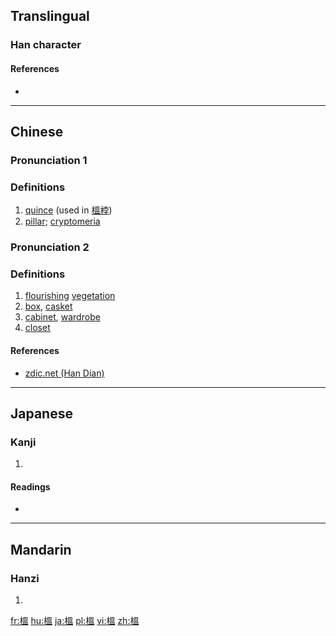 {{also|榅}}
==Translingual==

===Han character===
{{Han char|rn=75|rad=木|as=10|sn=14|four=|canj=DWOT|ids=⿰木𥁕}}

====References====
* {{Han ref|kx=0544.210|dkj=15277|dj=0932.050|hdz=21264.071|uh=69B2|ud=27058}}

----

==Chinese==
{{zh-forms|s=榅}}

===Pronunciation 1===
{{zh-pron
|m=wēn
|c=wan1,wat1
|mc=
|oc=
|ma=
|cat=n
}}

===Definitions===
# [[quince]] (used in [[榲桲]])
# [[pillar]]; [[cryptomeria]]{{rfv-sense}}

===Pronunciation 2===
{{zh-pron
|m=yùn
|c=
|cat=n
}}

===Definitions===
# [[flourish]]ing [[vegetation]]
# [[box]], [[casket]]
# [[cabinet]], [[wardrobe]]
# [[closet]]

====References====
* [http://www.zdic.net/z/1c/js/6985.htm zdic.net (Han Dian)]

----

==Japanese==

===Kanji===
{{ja-kanji|grade=|rs=木10}}

# {{defn|lang=ja|sort=木10}}

====Readings====
* {{ja-readings|on=[[おつ]] (otsu), [[おち]] (ochi), [[うん]] (un)|kun=[[すぎ]] (sugi)}}

----

==Mandarin==

===Hanzi===
{{cmn-hanzi|sim=榅|pin=[[yún]] ([[yun2]])|wg=yün<sup>2</sup>}}

# {{defn|lang=cmn|sort=木10}}

[[fr:榲]]
[[hu:榲]]
[[ja:榲]]
[[pl:榲]]
[[vi:榲]]
[[zh:榲]]